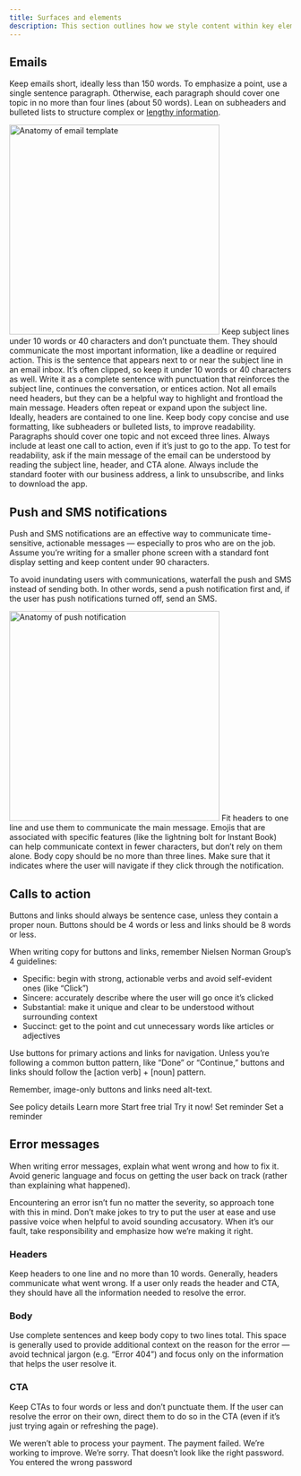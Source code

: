 ```yaml
---
title: Surfaces and elements
description: This section outlines how we style content within key elements and surfaces outside of product components. For component-level guidelines, see individual component pages.
---
```



## Emails

Keep emails short, ideally less than 150 words. To emphasize a point, use a single sentence paragraph. Otherwise, each paragraph should cover one topic in no more than four lines (about 50 words). Lean on subheaders and bulleted lists to structure complex or [lengthy information](/overview/content-design/grammar-and-mechanics#section-write-using-plain-language).

<Img
    src="./email.png"
    alt="Anatomy of email template"
    width="375px"
    className="ba b-gray-300 mb3 dib"
/>
<Anatomy>
    <AnatomyItem number="1" title="Subject lines (SL)">
        <Text size={2} className="black-300">
            Keep subject lines under 10 words or 40 characters and don’t punctuate them. They should
            communicate the most important information, like a deadline or required action.
        </Text>
    </AnatomyItem>
    <AnatomyItem number="2" title="Pre-headers (PH)">
        <Text size={2} className="black-300">
            This is the sentence that appears next to or near the subject line in an email inbox.
            It’s often clipped, so keep it under 10 words or 40 characters as well. Write it as a
            complete sentence with punctuation that reinforces the subject line, continues the
            conversation, or entices action.
        </Text>
    </AnatomyItem>
    <AnatomyItem number="3" title="Headers">
        <Text size={2} className="black-300">
            Not all emails need headers, but they can be a helpful way to highlight and frontload
            the main message. Headers often repeat or expand upon the subject line. Ideally, headers
            are contained to one line.
        </Text>
    </AnatomyItem>
    <AnatomyItem number="4" title="Body">
        <Text size={2} className="black-300">
            Keep body copy concise and use formatting, like subheaders or bulleted lists, to improve
            readability. Paragraphs should cover one topic and not exceed three lines.
        </Text>
    </AnatomyItem>
    <AnatomyItem number="5" title="Calls to action (CTAs)">
        <Text size={2} className="black-300">
            Always include at least one call to action, even if it’s just to go to the app. To test
            for readability, ask if the main message of the email can be understood by reading the
            subject line, header, and CTA alone.
        </Text>
    </AnatomyItem>
    <AnatomyItem number="6" title="Footers">
        <Text size={2} className="black-300">
            Always include the standard footer with our business address, a link to unsubscribe, and
            links to download the app.
        </Text>
    </AnatomyItem>
</Anatomy>

## Push and SMS notifications

Push and SMS notifications are an effective way to communicate time-sensitive, actionable messages — especially to pros who are on the job. Assume you’re writing for a smaller phone screen with a standard font display setting and keep content under 90 characters.

To avoid inundating users with communications, waterfall the push and SMS instead of sending both. In other words, send a push notification first and, if the user has push notifications turned off, send an SMS.

<Img
    src="./push.png"
    alt="Anatomy of push notification"
    width="375px"
    className="ba b-gray-300 mb3 dib"
/>
<Anatomy>
    <AnatomyItem number="1" title="Headers">
        <Text size={2} className="black-300">
            Fit headers to one line and use them to communicate the main message. Emojis that are
            associated with specific features (like the lightning bolt for Instant Book) can help
            communicate context in fewer characters, but don’t rely on them alone.
        </Text>
    </AnatomyItem>
    <AnatomyItem number="2" title="Body">
        <Text size={2} className="black-300">
            Body copy should be no more than three lines. Make sure that it indicates where the user
            will navigate if they click through the notification.
        </Text>
    </AnatomyItem>
</Anatomy>

## Calls to action

Buttons and links should always be sentence case, unless they contain a proper noun. Buttons should be 4 words or less and links should be 8 words or less.

When writing copy for buttons and links, remember Nielsen Norman Group’s 4 guidelines:

-   Specific: begin with strong, actionable verbs and avoid self-evident ones (like “Click”)
-   Sincere: accurately describe where the user will go once it’s clicked
-   Substantial: make it unique and clear to be understood without surrounding context
-   Succinct: get to the point and cut unnecessary words like articles or adjectives

Use buttons for primary actions and links for navigation. Unless you’re following a common button pattern, like “Done” or “Continue,” buttons and links should follow the [action verb] + [noun] pattern.

Remember, image-only buttons and links need alt-text.

<Grid gutter="wide">
    <GridColumn aboveSmall={9}>
        <DoDont coloredHeading isTable className="w-100">
            <tbody>
                <tr>
                    <td>
                        <Text size={1} className="black-300">
                            See policy details
                        </Text>
                    </td>
                    <td>
                        <Text size={1} className="black-300">
                            Learn more
                        </Text>
                    </td>
                </tr>
                <tr>
                    <td>
                        <Text size={1} className="black-300">
                            Start free trial
                        </Text>
                    </td>
                    <td>
                        <Text size={1} className="black-300">
                            Try it now!
                        </Text>
                    </td>
                </tr>
                <tr>
                    <td>
                        <Text size={1} className="black-300">
                            Set reminder
                        </Text>
                    </td>
                    <td>
                        <Text size={1} className="black-300">
                            Set a reminder
                        </Text>
                    </td>
                </tr>
            </tbody>
        </DoDont>
    </GridColumn>
</Grid>

## Error messages

When writing error messages, explain what went wrong and how to fix it. Avoid generic language and focus on getting the user back on track (rather than explaining what happened).

Encountering an error isn’t fun no matter the severity, so approach tone with this in mind. Don’t make jokes to try to put the user at ease and use passive voice when helpful to avoid sounding accusatory. When it’s our fault, take responsibility and emphasize how we’re making it right.

### Headers

Keep headers to one line and no more than 10 words. Generally, headers communicate what went wrong. If a user only reads the header and CTA, they should have all the information needed to resolve the error.

### Body

Use complete sentences and keep body copy to two lines total. This space is generally used to provide additional context on the reason for the error — avoid technical jargon (e.g. “Error 404”) and focus only on the information that helps the user resolve it.

### CTA

Keep CTAs to four words or less and don’t punctuate them. If the user can resolve the error on their own, direct them to do so in the CTA (even if it’s just trying again or refreshing the page).

<Grid gutter="wide">
    <GridColumn aboveSmall={9}>
        <DoDont coloredHeading isTable className="w-100">
            <tbody>
                <tr>
                    <td>
                        <Text size={1} className="black-300">
                            We weren’t able to process your payment.
                        </Text>
                    </td>
                    <td>
                        <Text size={1} className="black-300">
                            The payment failed.
                        </Text>
                    </td>
                </tr>
                <tr>
                    <td>
                        <Text size={1} className="black-300">
                            We’re working to improve.
                        </Text>
                    </td>
                    <td>
                        <Text size={1} className="black-300">
                            We’re sorry.
                        </Text>
                    </td>
                </tr>
                <tr>
                    <td>
                        <Text size={1} className="black-300">
                            That doesn’t look like the right password.
                        </Text>
                    </td>
                    <td>
                        <Text size={1} className="black-300">
                            You entered the wrong password
                        </Text>
                    </td>
                </tr>
            </tbody>
        </DoDont>
    </GridColumn>
</Grid>

